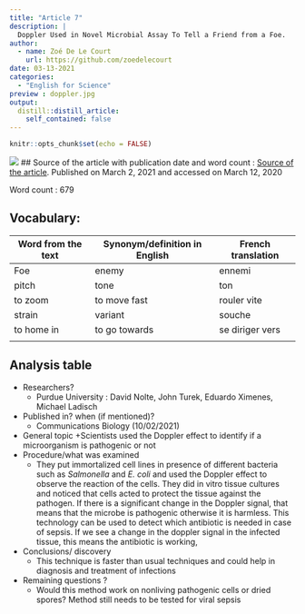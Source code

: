 ```yaml
---
title: "Article 7"
description: |
  Doppler Used in Novel Microbial Assay To Tell a Friend from a Foe.
author:
  - name: Zoé De Le Court
    url: https://github.com/zoedelecourt
date: 03-13-2021
categories:
  - "English for Science"
preview : doppler.jpg
output:
  distill::distill_article:
    self_contained: false
---
```


```r
knitr::opts_chunk$set(echo = FALSE)
```
![](doppler.jpg)
## Source of the article with publication date and word count :
[Source of the article](https://www.genengnews.com/news/doppler-used-in-novel-microbial-assay-to-tell-a-friend-from-a-foe/).
Published on  March 2, 2021 and accessed on March 12, 2020

Word count : 679

## Vocabulary: 
| Word from the text | Synonym/definition in English | French translation |
|--------------------|-------------------------------|--------------------|
| Foe                | enemy                         | ennemi             |
| pitch              | tone                          | ton                |
| to zoom            | to move fast                  | rouler vite        |
| strain             | variant                       | souche             |
| to home in         | to go towards                 | se diriger vers    |
|                    |                               |                    |


## Analysis table

- Researchers? 
    + Purdue University : David Nolte, John Turek, Eduardo Ximenes, Michael Ladisch
- Published in? when (if mentioned)?
    + Communications Biology (10/02/2021)
- General topic
    +Scientists used the Doppler effect to identify if a microorganism is pathogenic or not
- Procedure/what was examined
    + They put immortalized cell lines in presence of different bacteria such as *Salmonella* and *E. coli* and used the Doppler effect to observe the reaction of the cells. They did in vitro tissue cultures and noticed that cells acted to protect the tissue against the pathogen. If there is a significant change in the Doppler signal, that means that the microbe is pathogenic otherwise it is harmless. This technology can be used to detect which antibiotic is needed in case of sepsis. If we see a change in the doppler signal in the infected tissue, this means the antibiotic is working, 
- Conclusions/ discovery
    + This technique is faster than usual techniques and could help in diagnosis and treatment of infections
- Remaining questions ? 
    + Would this method work on nonliving pathogenic cells or dried spores? Method still needs to be tested for viral sepsis

